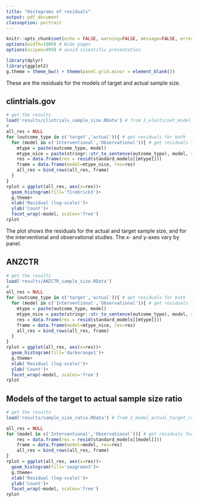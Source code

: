 ---
title: "Histograms of residuals"
output: pdf_document
classoption: portrait
---

```{r, include=FALSE}
knitr::opts_chunk$set(echo = FALSE, warning=FALSE, message=FALSE, error=FALSE, comment='', dpi=400)
options(width=1000) # Wide pages
options(scipen=999) # avoid scientific presentation

library(dplyr)
library(ggplot2)
g.theme = theme_bw() + theme(panel.grid.minor = element_blank())
```

These are the residuals for the models of target and actual sample size.

## clintrials.gov

```{r, fig.width=6, fig.height=6}
# get the results
load('results/clintrials_sample_size.RData') # from 2_elasticnet_model_samplesize_clintrial.R
#
all_res = NULL
for (outcome_type in c('target','actual')){ # get residuals for both 
  for (model in c('Interventional','Observational')){ # get residuals for both 
    mtype = paste(outcome_type, model)
    mtype_nice = paste(stringr::str_to_sentence(outcome_type), model, sep=', ')
    res = data.frame(res = resid(standard_models[[mtype]]))
    frame = data.frame(model=mtype_nice, res=res)
    all_res = bind_rows(all_res, frame)
  }
}
rplot = ggplot(all_res, aes(x=res))+
  geom_histogram(fill='firebrick3')+
  g.theme+
  xlab('Residual (log-scale)')+
  ylab('Count')+
  facet_wrap(~model, scales='free')
rplot
```

The plot shows the residuals for the actual and target sample size, and for the interventional and observational studies.
The x- and y-axes vary by panel.

\thispagestyle{empty} 

## ANZCTR

```{r, fig.width=6, fig.height=6}
# get the results
load('results/ANZCTR_sample_size.RData')
#
all_res = NULL
for (outcome_type in c('target','actual')){ # get residuals for both 
  for (model in c('Interventional','Observational')){ # get residuals for both 
    mtype = paste(outcome_type, model)
    mtype_nice = paste(stringr::str_to_sentence(outcome_type), model, sep=', ')
    res = data.frame(res = resid(standard_models[[mtype]]))
    frame = data.frame(model=mtype_nice, res=res)
    all_res = bind_rows(all_res, frame)
  }
}
rplot = ggplot(all_res, aes(x=res))+
  geom_histogram(fill='darkorange1')+
  g.theme+
  xlab('Residual (log-scale)')+
  ylab('Count')+
  facet_wrap(~model, scales='free')
rplot
```

\thispagestyle{empty} 

## Models of the target to actual sample size ratio

```{r}
# get the results
load('results/sample_size_ratio.RData') # from 2_model_actual_target_ratio.R

all_res = NULL
for (model in c('Interventional','Observational')){ # get residuals for both 
    res = data.frame(res = resid(standard_models[[model]]))
    frame = data.frame(model=model, res=res)
    all_res = bind_rows(all_res, frame)
}
rplot = ggplot(all_res, aes(x=res))+
  geom_histogram(fill='seagreen3')+
  g.theme+
  xlab('Residual (log-scale)')+
  ylab('Count')+
  facet_wrap(~model, scales='free')
rplot
```

\thispagestyle{empty} 

